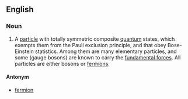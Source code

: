 ==English==
===Noun===
#A [[particle]] with totally symmetric composite [[quantum]] states, which exempts them from the Pauli exclusion principle, and that obey Bose-Einstein statistics.  Among them are many elementary particles, and some (gauge bosons) are known to carry the [[fundamental force]]s.  All particles are either bosons or [[fermion]]s.

====Antonym====
*[[fermion]]